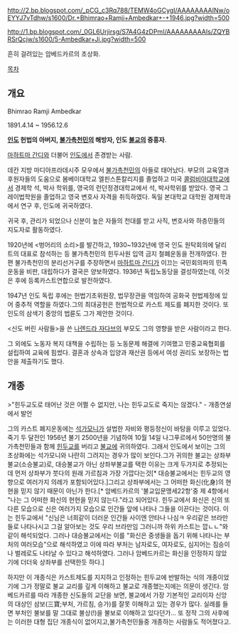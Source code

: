 http://2.bp.blogspot.com/_pCG_c3Rq788/TEMW4oGCygI/AAAAAAAAINw/oEYYJ7vTdhw/s1600/Dr.+Bhimrao+Ramji+Ambedkar+-+1946.jpg?width=500

http://1.bp.blogspot.com/_0GL6Urjirsg/S7A4G4zDPmI/AAAAAAAAAIs/ZQYBRSrQcjw/s1600/5-Ambedkar+Ji.jpg?width=500

흔히 걸려있는 암베드카르의 초상화.

[[목차]]

== 개요 ==
Bhimrao Ramji Ambedkar 

1891.4.14 ~ 1956.12.6

'''[[인도]] 헌법의 아버지, [[불가촉천민]]의 해방자, 인도 [[불교]]의 중흥자'''.

[[마하트마 간디]]와 더불어 [[인도]]에서 존경받는 사람.

데칸 지방 마디아프라데시주 모우에서 [[불가촉천민]]의 아들로 태어났다. 부모의 교육열과 후원자들의 도움으로 봄베이대학교 엘핀스톤칼리지를 졸업하고 미국 [[콜럼비아대학교]]에서 경제학 석, 박사 학위를, 영국의 런던정경대학교에서 석, 박사학위를 받았다. 영국 그레이법학원을 졸업하고 영국 변호사 자격을 취득하였다. 독일 본대학교 대학원 경제학과에서 연구 후, 인도에 귀국하였다. 

귀국 후, 관리가 되었으나 신분이 높은 자들의 천대를 받고 사직, 변호사와 하층민들의 지도자로 활동하였다. 

1920년에 <벙어리의 소리>를 발간하고, 1930~1932년에 영국 인도 원탁회의에 달리트의 대표로 참석하는 등 불가촉천민의 힌두사원 입역 금지 철폐운동을 전개하였다. 한편 불가촉천민의 분리선거구를 주장하면서 [[마하트마 간디]]가 이끄는 국민회의파의 민족운동을 비판, 대립하다가 결국은 양보하였다. 1936년 독립노동당을 결성하였는데, 이것은 후에 등록카스트연합으로 발전하였다. 

1947년 인도 독립 후에는 헌법기초위원장, 법무장관을 역임하여 공화국 헌법제정에 있어 중추적 역할을 하였다.그의 최대공헌은 헌법적으로 카스트 제도를 폐지한 것이다. 또 인도의 삼색기 중앙의 법륜도 그가 제안한 것이다. 

<신도 버린 사람들>을 쓴 [[나렌드라 자다브]]의 부모도 그의 영향을 받은 사람이라고 한다.

그 외에도 노동자 복지 대책을 수립하는 등 노동문제 해결에 기여했고 민중교육협회를 설립하여 교육에 힘썼다. 결혼과 상속과 입양과 재산권 등에서 여성 권리도 보장하는 법안을 제출하기도 했다.

== 개종 ==
>"힌두교도로 태어난 것은 어쩔 수 없지만, 나는 힌두교도로 죽지는 않겠다." - 개종연설에서 발언

그의 카스트 폐지운동에는 [[석가모니]]가 설법한 자비와 평등정신이 바탕을 이루고 있었다. 죽기 두 달전인 1956년 불기 2500년을 기념하여 10월 14일 나그푸르에서 50만명의 불가촉천민들과 함께 [[힌두교]]를 버리고 [[불교]]에 귀의하였다. 그래서 인도에서 보이는 그의 초상화에는 석가모니와 나란히 그려지는 경우가 많이 보인다.그가 귀의한 불교는 상좌부 불교(소승불교)로, 대승불교가 아닌 상좌부불교를 택한  이유는 크게 두가지로 추정되는데 먼저 상좌부가 붓다의 원래 가르침과 가장 가깝다는것[* 대승불교에서는 힌두교의 영향으로 여러가지 의례가 포함되어있다.]그리고 상좌부에서는 그 어떠한 화신(化身)의 현현을 믿지 않기 때문이 아닌가 한다.[* 암베드카르의 '불교입문맹세22항'중 제 4항에서 "나는 그 어떠한 화신의 현현을 믿지 않는다."라고 되어있다. 힌두교에서 화신은 신의 또다른 모습으로 신은 여러가지 모습으로 인간들 앞에 나타나 그들을 이끈다는 것이다. 이는 힌두교에서 "신님은 너희같이 더러운 인간들 사이엔 안타나 나심ㅋ 우리같은 브라만들로 나타나시고 그걸 알아보는 것도 우리 브라만임 그러니까 하위 카스트는 깝ㄴㄴ"와 같이 해석되었다. 그러나 대승불교에서는 이를 "화신은 중생들을 돕기 위해 나타나는 부처의 여러모습"으로 해석하였고 이에 따라 부처는 남자로도, 여자로도, 심지어는 짐승이나 벌레로도 나타날 수 있다고 해석하였다. 그러나 암베드카르는 화신을 인정하지 않았기에 더더욱 상좌부를 선택한듯 하다.]

하지만 이 개종식은 카스트제도를 지지하고 인정하는 힌두교에 반발하는 식의 개종이었기에 그가 정말로 불교 교리를 깊게 이해하고 불교로 개종했는지에는 의문이 생긴다. 암베드카르를 따라 개종한 신도들의 교단을 보면, 불교에서 가장 기본적인 교리이자 신앙의 대상인 삼보(三寶;부처, 가르침, 승가)를 잘못 이해하고 있는 경우가 많다. 실례를 들면 부처인 불보를 말 그대로 불상(!)을 불보로 이해하고 있다던가... 또 정작 그의 사후에는 이러한 대형 집단 개종식이 없어지고,불가촉천민들중 개종하는 사람들도 적어졌다고. 
